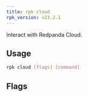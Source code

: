 ```yaml
---
title: rpk cloud
rpk_version: v23.2.1
---
```


<head>
  <meta name="title" content="rpk cloud | Redpanda Docs" />
  <meta name="description" content="rpk cloud" />
  <link rel="canonical" href="https://docs.redpanda.com/docs/reference/rpk/rpk-cloud/" />
</head>

Interact with Redpanda Cloud.

## Usage

```bash
rpk cloud [flags] [command]
```

## Flags

<!--
[cols=",,",]
|===
|*Value* |*Type* |*Description*

|-h, --help |- |Help for cloud.

|--config |string |Redpanda or rpk config file; default search paths are
~/.config/rpk/rpk.yaml, $PWD, and /etc/redpanda/`redpanda.yaml`.

|-X, --config-opt |stringArray |Override rpk configuration settings; '-X
help' for detail or '-X list' for terser detail.

|--profile |string |rpk profile to use.

|-v, --verbose |- |Enable verbose logging.
|===

-->
